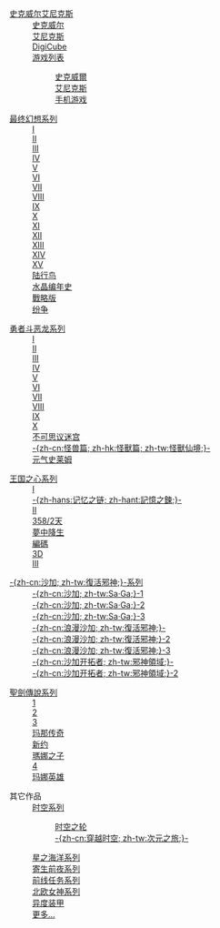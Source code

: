 <div class="hlist">
; [[史克威尔艾尼克斯|史克威尔艾尼克斯]]
: [[史克威尔|史克威尔]]
: [[艾尼克斯|艾尼克斯]]
: [[DigiCube|DigiCube]]
: [[史克威尔艾尼克斯电子游戏列表|游戏列表]]
:: [[史克威尔电子游戏列表|史克威爾]]
:: [[艾尼克斯电子游戏列表|艾尼克斯]]
:: [[史克威尔艾尼克斯手机游戏列表|手机游戏]]

; [[最終幻想系列|最终幻想系列]]
: [[最终幻想_(游戏)|I]]
: [[最终幻想II|II]]
: [[最终幻想III|III]]
: [[最終幻想IV|IV]]
: [[最终幻想V|V]]
: [[最终幻想VI|VI]]
: [[最终幻想VII|VII]]
: [[最终幻想VIII|VIII]]
: [[最终幻想IX|IX]]
: [[最终幻想X|X]]
: [[最终幻想XI|XI]]
: [[最终幻想XII|XII]]
: [[最终幻想XIII|XIII]]
: [[最终幻想XIV|XIV]]
: [[最終幻想XV|XV]]
: [[陆行鸟系列|陆行鸟]]
: [[最终幻想水晶编年史系列|水晶编年史]]
: [[最终幻想战略版|戰略版]]
: [[最終幻想_紛爭|纷争]]

; [[勇者鬥惡龍系列|勇者斗恶龙系列]]
: [[勇者斗恶龙_(游戏)|I]]
: [[勇者斗恶龙II_恶灵的众神|II]]
: [[勇者鬥惡龍III_接著邁向傳說|III]]
: [[勇者斗恶龙IV_被引导的人们|IV]]
: [[勇者斗恶龙V_天空的新娘|V]]
: [[勇者斗恶龙VI_幻之大地|VI]]
: [[勇者斗恶龙VII_伊甸的战士们|VII]]
: [[勇者斗恶龙VIII_天空、碧海、大地与被诅咒的公主|VIII]]
: [[勇者斗恶龙IX_星空的守护者|IX]]
: [[勇者斗恶龙X_觉醒的五种族_Online|X]]
: [[不可思议迷宫系列|不可思议迷宫]]
: [[勇者鬥惡龍怪獸系列|-{zh-cn:怪兽篇; zh-hk:怪獸篇; zh-tw:怪獸仙境;}-]]
: [[勇者斗恶龙_元气史莱姆_冲击尾巴团|元气史莱姆]]

; [[王國之心系列|王国之心系列]]
: [[王国之心_(游戏)|I]]
: [[王國之心_記憶之鍊|-{zh-hans:记忆之链; zh-hant:記憶之鍊;}-]]
: [[王國之心II|II]]
: [[王國之心_358/2天|358/2天]]
: [[王國之心_夢中降生|夢中降生]]
: [[王國之心_編碼|編碼]]
: [[王國之心_3D_［夢降深處］|3D]]
: [[王國之心III|III]]

; [[沙加系列|-{zh-cn:沙加; zh-tw:復活邪神;}-系列]]
: [[魔界塔士_沙加|-{zh-cn:沙加; zh-tw:Sa·Ga;}-1]]
: [[沙加2_秘宝传说|-{zh-cn:沙加; zh-tw:Sa·Ga;}-2]]
: [[时空之霸者_沙加3_完结篇|-{zh-cn:沙加; zh-tw:Sa·Ga;}-3]]
: [[浪漫沙加|-{zh-cn:浪漫沙加; zh-tw:復活邪神;}-]]
: [[浪漫沙加2|-{zh-cn:浪漫沙加; zh-tw:復活邪神;}-2]]
: [[浪漫沙加3|-{zh-cn:浪漫沙加; zh-tw:復活邪神;}-3]]
: [[復活邪神：邪神領域|-{zh-cn:沙加开拓者; zh-tw:邪神領域;}-]]
: [[復活邪神：邪神領域2|-{zh-cn:沙加开拓者; zh-tw:邪神領域;}-2]]

; [[聖劍傳說系列|聖劍傳說系列]]
: [[聖劍傳說_～最終幻想外傳～|1]]
: [[聖劍傳說2|2]]
: [[聖劍傳說3|3]]
: [[圣剑传说_玛那传奇|玛那传奇]]
: [[新约_圣剑传说|新约]]
: [[聖劍傳說DS_瑪娜之子|瑪娜之子]]
: [[圣剑传说4|4]]
: [[聖劍傳說_瑪娜英雄|玛娜英雄]]

; 其它作品
: [[时空系列|时空系列]]
:: [[时空之轮|时空之轮]]
:: [[穿越时空|-{zh-cn:穿越时空; zh-tw:次元之旅;}-]]
: [[星海遊俠系列|星之海洋系列]]
: [[寄生前夜|寄生前夜系列]]
: [[前线任务系列|前线任务系列]]
: [[女神側身像|北欧女神系列]]
: [[異域神兵|异度装甲]]
: [[Wikipedia:电子游戏专题/史克威尔艾尼克斯/索引|更多…]]
</div>